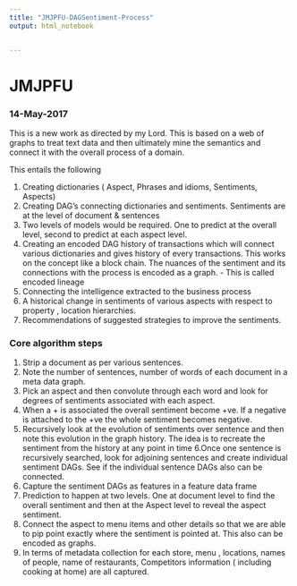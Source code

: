 ```yaml
---
title: "JMJPFU-DAGSentiment-Process"
output: html_notebook


---
```


# JMJPFU
### 14-May-2017

This is a new work as directed by my Lord. This is based on a web of graphs to treat text data and then ultimately mine the semantics and connect it with the overall process of a domain.

This entails the following

1. Creating dictionaries ( Aspect, Phrases and idioms, Sentiments, Aspects)
2. Creating DAG's connecting dictionaries and sentiments. Sentiments are at the level of document & sentences
3. Two levels of models would be required. One to predict at the overall level, second to predict at each aspect level.
3. Creating an encoded DAG history of transactions which will connect various dictionaries and gives history of every transactions. This works on the concept like a block chain. The nuances of the sentiment and its connections with the process is encoded as a graph. - This is called encoded lineage
4. Connecting the intelligence extracted to the business process
5. A historical change in sentiments of various aspects with respect to property , location hierarchies.
6. Recommendations of suggested strategies to improve the sentiments.


### Core algorithm steps

1. Strip a document as per various sentences.
2. Note the number of sentences, number of words of  each document in a meta data graph.
3. Pick an aspect and then convolute through each word and look for degrees of sentiments associated with each aspect.
4. When a + is associated the overall sentiment become +ve. If a negative is attached to the +ve the whole sentiment becomes negative.
5. Recursively look at the evolution of sentiments over sentence and then note this evolution in the graph history. The idea is to recreate the sentiment from the history at any point in time
6.Once one sentence is recursively searched, look for adjoining sentences and create individual sentiment DAGs. See if the individual sentence DAGs also can be connected. 
7. Capture the sentiment DAGs as features in a feature data frame
8. Prediction to happen at two levels. One at document level to find the overall sentiment and then at the Aspect level to reveal the aspect sentiment.
9. Connect the aspect to menu items and other details so that we are able to pip point exactly where the sentiment is pointed at. This also can be encoded as graphs.
10. In terms of metadata collection for each store, menu , locations, names of people, name of restaurants, Competitors information ( including cooking at home) are all captured.
